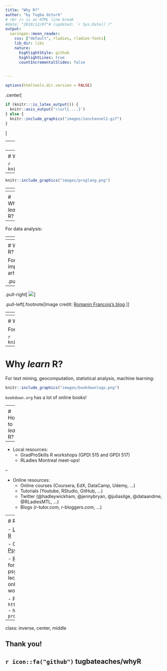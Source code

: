 ```yaml
---
title: "Why R?"
author: "by Tugba Ozturk"
# <br /> is an HTML line break
#date: "2018/12/07"# (updated: `r Sys.Date()`)"
output:
  xaringan::moon_reader:
    css: ["default", rladies, rladies-fonts]
    lib_dir: libs
    nature:
      highlightStyle: github
      highlightLines: true
      countIncrementalSlides: false
      

---
```


```r
options(htmltools.dir.version = FALSE)
```


<!-- slide 1--> 
.center[
```r
if (knitr:::is_latex_output()) {
  knitr::asis_output('\\url{....}')
} else {
  knitr::include_graphics("images/ionchannel2.gif") 
}
```
]

---
<!-- slide 2 --> 
# I am ...

- a statistical biophysicist.

- a workshop facilitator working for CTL and GradProSkills.

- an R enthusiast!

---
<!-- slide 3 --> 

# What is R?

```r
knitr::include_graphics("images/r.png")
```

--


```r
knitr::include_graphics("images/proglang.png")
```


---
<!-- slide 4 --> 

# What is R?

- robust and open source

- high level, easy-to-learn, simple syntax

- extendible (a lot of R packages)

- a vibrant community `r emo::ji("heart")`

- data analysis, data visualization, statistical analysis, machine learning, ...


---
<!-- slide 5 --> 

# Why *learn* R?

--

For data analysis:




---
<!-- slide 6 --> 

# Why *learn* R?

For data visualization:


---
<!-- slide 7 --> 

# Why *learn* R?

For making impressionist artwork:

.pull-left[
![](images/romanin1.jpg)]

--

.pull-right[
![](images/romanin2.jpg)]

.pull-left[.footnote[Image credit: [Romanin Francois's blog](http://romainfrancois.blog.free.fr/index.php?post/2010/11/12/What-would-impressionnists-do-with-R).]]


---
<!-- slide 8 --> 

# Why *learn* R?

For making dashboards, web applications:

```r
knitr::include_graphics("images/sihnydashboards.png")
```
.footnote[The image is taken from [here](https://appsilon.com/semantic-dashboard-new-open-source-r-shiny-package/).] 


---
<!-- slide 9 --> 

# Why *learn* R?

For increasing your academic visibility:

```r
knitr::include_graphics("images/website.png")
```

---
<!-- slide 10 --> 

# Why *learn* R?

For text mining, geocomputation, statistical analysis, machine learning:

```r
knitr::include_graphics("images/bookdownlogo.png")
```

`bookdown.org` has a lot of online books!


---
<!-- slide 12 --> 

# How to *learn* R?

--

- Local resources: 
    - GradProSkills R workshops (GPDI 515 and GPDI 517)
    - RLadies Montreal meet-ups! 
    
--

- Online resources:
    - Online courses (Coursera, EdX, DataCamp, Udemy, ...)
    - Tutorials (Youtube, RStudio, GitHub, ...)
    - Twitter (@hadleywickham, @jennybryan, @juliasilge, @dataandme, @RLadiesMTL, ...)
    - Blogs (r-tutor.com, r-bloggers.com, ...)


---
<!--slide 13-->

# R for Psychology

- [Learning Statistics with R](https://learningstatisticswithr.com/)

- Course notes for [Psychology Statistics](http://swirlstats.com/scn/Psychology_Statistics.html)

- [R-bloggers'](https://www.r-bloggers.com/learning-r-for-researchers-in-psychology/) suggestions for researchers in psychology (including lecture notes, mailing lists, online books and workshops)

- Popular websites:
    - `https://rpsychologist.com`
    - `https://personality-project.org/r`

---



class: inverse, center, middle

## Thank you!

## `r icon::fa("github")` tugbateaches/whyR 